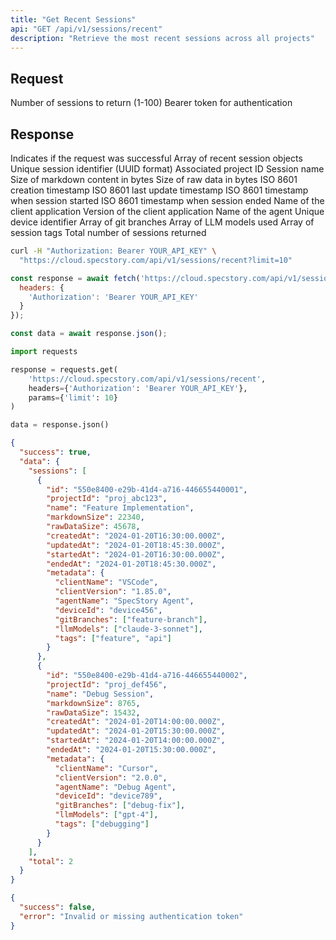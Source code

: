 ```yaml
---
title: "Get Recent Sessions"
api: "GET /api/v1/sessions/recent"
description: "Retrieve the most recent sessions across all projects"
---
```


## Request

<ParamField query="limit" type="integer" default={5}>
  Number of sessions to return (1-100)
</ParamField>

<ParamField header="Authorization" type="string" required>
  Bearer token for authentication
</ParamField>

## Response

<ResponseField name="success" type="boolean">
  Indicates if the request was successful
</ResponseField>

<ResponseField name="data" type="object">
  <Expandable title="data">
    <ResponseField name="sessions" type="array">
      Array of recent session objects
      <Expandable title="session">
        <ResponseField name="id" type="string">
          Unique session identifier (UUID format)
        </ResponseField>
        <ResponseField name="projectId" type="string">
          Associated project ID
        </ResponseField>
        <ResponseField name="name" type="string">
          Session name
        </ResponseField>
        <ResponseField name="markdownSize" type="number">
          Size of markdown content in bytes
        </ResponseField>
        <ResponseField name="rawDataSize" type="number">
          Size of raw data in bytes
        </ResponseField>
        <ResponseField name="createdAt" type="string">
          ISO 8601 creation timestamp
        </ResponseField>
        <ResponseField name="updatedAt" type="string">
          ISO 8601 last update timestamp
        </ResponseField>
        <ResponseField name="startedAt" type="string">
          ISO 8601 timestamp when session started
        </ResponseField>
        <ResponseField name="endedAt" type="string">
          ISO 8601 timestamp when session ended
        </ResponseField>
        <ResponseField name="metadata" type="object">
          <Expandable title="metadata">
            <ResponseField name="clientName" type="string">
              Name of the client application
            </ResponseField>
            <ResponseField name="clientVersion" type="string">
              Version of the client application
            </ResponseField>
            <ResponseField name="agentName" type="string">
              Name of the agent
            </ResponseField>
            <ResponseField name="deviceId" type="string">
              Unique device identifier
            </ResponseField>
            <ResponseField name="gitBranches" type="array">
              Array of git branches
            </ResponseField>
            <ResponseField name="llmModels" type="array">
              Array of LLM models used
            </ResponseField>
            <ResponseField name="tags" type="array">
              Array of session tags
            </ResponseField>
          </Expandable>
        </ResponseField>
      </Expandable>
    </ResponseField>
    <ResponseField name="total" type="number">
      Total number of sessions returned
    </ResponseField>
  </Expandable>
</ResponseField>

<RequestExample>

```bash cURL
curl -H "Authorization: Bearer YOUR_API_KEY" \
  "https://cloud.specstory.com/api/v1/sessions/recent?limit=10"
```

```javascript JavaScript
const response = await fetch('https://cloud.specstory.com/api/v1/sessions/recent?limit=10', {
  headers: {
    'Authorization': 'Bearer YOUR_API_KEY'
  }
});

const data = await response.json();
```

```python Python
import requests

response = requests.get(
    'https://cloud.specstory.com/api/v1/sessions/recent',
    headers={'Authorization': 'Bearer YOUR_API_KEY'},
    params={'limit': 10}
)

data = response.json()
```

</RequestExample>

<ResponseExample>

```json 200 Success
{
  "success": true,
  "data": {
    "sessions": [
      {
        "id": "550e8400-e29b-41d4-a716-446655440001",
        "projectId": "proj_abc123",
        "name": "Feature Implementation",
        "markdownSize": 22340,
        "rawDataSize": 45678,
        "createdAt": "2024-01-20T16:30:00.000Z",
        "updatedAt": "2024-01-20T18:45:30.000Z",
        "startedAt": "2024-01-20T16:30:00.000Z",
        "endedAt": "2024-01-20T18:45:30.000Z",
        "metadata": {
          "clientName": "VSCode",
          "clientVersion": "1.85.0",
          "agentName": "SpecStory Agent",
          "deviceId": "device456",
          "gitBranches": ["feature-branch"],
          "llmModels": ["claude-3-sonnet"],
          "tags": ["feature", "api"]
        }
      },
      {
        "id": "550e8400-e29b-41d4-a716-446655440002",
        "projectId": "proj_def456",
        "name": "Debug Session",
        "markdownSize": 8765,
        "rawDataSize": 15432,
        "createdAt": "2024-01-20T14:00:00.000Z",
        "updatedAt": "2024-01-20T15:30:00.000Z",
        "startedAt": "2024-01-20T14:00:00.000Z",
        "endedAt": "2024-01-20T15:30:00.000Z",
        "metadata": {
          "clientName": "Cursor",
          "clientVersion": "2.0.0",
          "agentName": "Debug Agent",
          "deviceId": "device789",
          "gitBranches": ["debug-fix"],
          "llmModels": ["gpt-4"],
          "tags": ["debugging"]
        }
      }
    ],
    "total": 2
  }
}
```

```json 401 Unauthorized
{
  "success": false,
  "error": "Invalid or missing authentication token"
}
```

</ResponseExample>